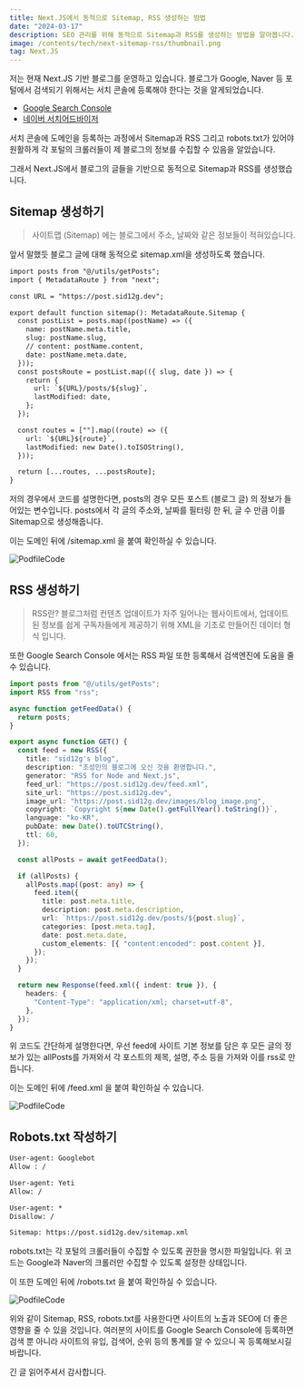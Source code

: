 ```yaml
---
title: Next.JS에서 동적으로 Sitemap, RSS 생성하는 방법
date: "2024-03-17"
description: SEO 관리를 위해 동적으로 Sitemap과 RSS를 생성하는 방법을 알아봅니다.
image: /contents/tech/next-sitemap-rss/thumbnail.png
tag: Next.JS
---
```


저는 현재 Next.JS 기반 블로그를 운영하고 있습니다. 블로그가 Google, Naver 등 포털에서 검색되기 위해서는 서치 콘솔에 등록해야 한다는 것을 알게되었습니다.

- [Google Search Console](https://search.google.com/search-console)
- [네이버 서치어드바이저](https://searchadvisor.naver.com/)

서치 콘솔에 도메인을 등록하는 과정에서 Sitemap과 RSS 그리고 robots.txt가 있어야 원활하게 각 포털의 크롤러들이 제 블로그의 정보를 수집할 수 있음을 알았습니다.

그래서 Next.JS에서 블로그의 글들을 기반으로 동적으로 Sitemap과 RSS를 생성했습니다.

## Sitemap 생성하기

> 사이트맵 (Sitemap) 에는 블로그에서 주소, 날짜와 같은 정보들이 적혀있습니다.

앞서 말했듯 블로그 글에 대해 동적으로 sitemap.xml을 생성하도록 했습니다.

```tsx:src/app/sitemap.xml
import posts from "@/utils/getPosts";
import { MetadataRoute } from "next";

const URL = "https://post.sid12g.dev";

export default function sitemap(): MetadataRoute.Sitemap {
  const postList = posts.map((postName) => ({
    name: postName.meta.title,
    slug: postName.slug,
    // content: postName.content,
    date: postName.meta.date,
  }));
  const postsRoute = postList.map(({ slug, date }) => {
    return {
      url: `${URL}/posts/${slug}`,
      lastModified: date,
    };
  });

  const routes = [""].map((route) => ({
    url: `${URL}${route}`,
    lastModified: new Date().toISOString(),
  }));

  return [...routes, ...postsRoute];
}
```

저의 경우에서 코드를 설명한다면, posts의 경우 모든 포스트 (블로그 글) 의 정보가 들어있는 변수입니다. posts에서 각 글의 주소와, 날짜를 필터링 한 뒤, 글 수 만큼 이를 Sitemap으로 생성해줍니다.

이는 도메인 뒤에 /sitemap.xml 을 붙여 확인하실 수 있습니다.

![PodfileCode](/contents/tech/next-sitemap-rss/sitemap.png)

## RSS 생성하기

> RSS란? 블로그처럼 컨텐츠 업데이트가 자주 일어나는 웹사이트에서, 업데이트된 정보를 쉽게 구독자들에게 제공하기 위해 XML을 기초로 만들어진 데이터 형식 입니다.

또한 Google Search Console 에서는 RSS 파일 또한 등록해서 검색엔진에 도움을 줄 수 있습니다.

```tsx:src/app/feed.xml/route.ts
import posts from "@/utils/getPosts";
import RSS from "rss";

async function getFeedData() {
  return posts;
}

export async function GET() {
  const feed = new RSS({
    title: "sid12g's blog",
    description: "조성민의 블로그에 오신 것을 환영합니다.",
    generator: "RSS for Node and Next.js",
    feed_url: "https://post.sid12g.dev/feed.xml",
    site_url: "https://post.sid12g.dev",
    image_url: "https://post.sid12g.dev/images/blog_image.png",
    copyright: `Copyright ${new Date().getFullYear().toString()}`,
    language: "ko-KR",
    pubDate: new Date().toUTCString(),
    ttl: 60,
  });

  const allPosts = await getFeedData();

  if (allPosts) {
    allPosts.map((post: any) => {
      feed.item({
        title: post.meta.title,
        description: post.meta.description,
        url: `https://post.sid12g.dev/posts/${post.slug}`,
        categories: [post.meta.tag],
        date: post.meta.date,
        custom_elements: [{ "content:encoded": post.content }],
      });
    });
  }

  return new Response(feed.xml({ indent: true }), {
    headers: {
      "Content-Type": "application/xml; charset=utf-8",
    },
  });
}
```

위 코드도 간단하게 설명한다면, 우선 feed에 사이트 기본 정보를 담은 후 모든 글의 정보가 있는 allPosts를 가져와서 각 포스트의 제목, 설명, 주소 등을 가져와 이를 rss로 만듭니다.

이는 도메인 뒤에 /feed.xml 을 붙여 확인하실 수 있습니다.

![PodfileCode](/contents/tech/next-sitemap-rss/rss.png)

## Robots.txt 작성하기

```text:src/app/robots.txt
User-agent: Googlebot
Allow : /

User-agent: Yeti
Allow: /

User-agent: *
Disallow: /

Sitemap: https://post.sid12g.dev/sitemap.xml
```

robots.txt는 각 포털의 크롤러들이 수집할 수 있도록 권한을 명시한 파일입니다. 위 코드는 Google과 Naver의 크롤러만 수집할 수 있도록 설정한 상태입니다.

이 또한 도메인 뒤에 /robots.txt 을 붙여 확인하실 수 있습니다.

![PodfileCode](/contents/tech/next-sitemap-rss/robots.png)

위와 같이 Sitemap, RSS, robots.txt를 사용한다면 사이트의 노출과 SEO에 더 좋은 영향을 줄 수 있을 것입니다.
여러분의 사이트를 Google Search Console에 등록하면 검색 뿐 아니라 사이트의 유입, 검색어, 순위 등의 통계를 알 수 있으니 꼭 등록해보시길 바랍니다.

긴 글 읽어주셔서 감사합니다.
